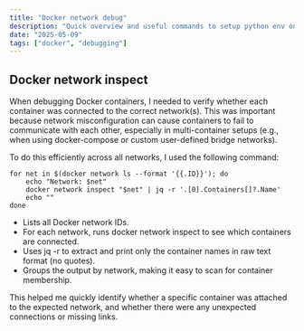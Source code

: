 ```yaml
---
title: "Docker network debug"
description: "Quick overview and useful commands to setup python env on an ubuntu machine"
date: "2025-05-09"
tags: ["docker", "debugging"]
---
```


## Docker network inspect
When debugging Docker containers, I needed to verify whether each container was connected to the correct network(s). 
This was important because network misconfiguration can cause containers to fail to communicate with each other, 
especially in multi-container setups (e.g., when using docker-compose or custom user-defined bridge networks).

To do this efficiently across all networks, I used the following command:

```
for net in $(docker network ls --format '{{.ID}}'); do
    echo "Network: $net"
    docker network inspect "$net" | jq -r '.[0].Containers[]?.Name'
    echo ""
done
```

- Lists all Docker network IDs.
- For each network, runs docker network inspect to see which containers are connected.
- Uses jq -r to extract and print only the container names in raw text format (no quotes).
- Groups the output by network, making it easy to scan for container membership.

This helped me quickly identify whether a specific container was attached to the expected network, and whether
there were any unexpected connections or missing links.
